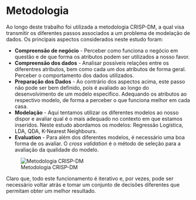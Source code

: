# Metodologia

Ao longo deste trabalho foi utilizada a metodologia CRISP-DM, a qual visa transmitir os diferentes passos associados a um problema de modelação de dados. Os principais aspectos considerados neste estudo foram:

- **Compreensão de negócio** - Perceber como funciona o negócio em questão e de que forma os atributos podem ser utilizados a nosso favor.
- **Compreensão dos dados** -  Analisar possíveis relações entre os diferentres atributos, bem como cada um dos atributos de forma geral. Perceber o comportamento dos dados utilizados.
- **Preparação dos Dados** - Ao contrário dos aspectos acima, este passo não pode ser bem definido, pois é avaliado ao longo do desenvolvimento de um modelo especifico. Adequando os atributos ao respectivo modelo, de forma a perceber o que funciona melhor em cada casa.
- **Modelação** - Aqui tentamos utilizar os diferentes modelos ao nosso dispor e avaliar qual é o mais adequado no contexto em que estamos inseridos. Neste estudo abordamos os modelos: Regressão Logística, LDA, QDA, K-Nearest Neighbours.
- **Evaluation** - Para além dos diferentes modelos, é necessário uma boa forma de os avaliar. O *cross validation* é o método de seleção para a avaliação da qualidade do modelo.

![Metodologia CRISP-DM](../docs/img/crispdm.jpeg)

Claro que, todo este funcionamento é iterativo e, por vezes, pode ser necessário voltar atrás e tomar um conjunto de decisões diferentes que permitam obter um melhor resultado.
